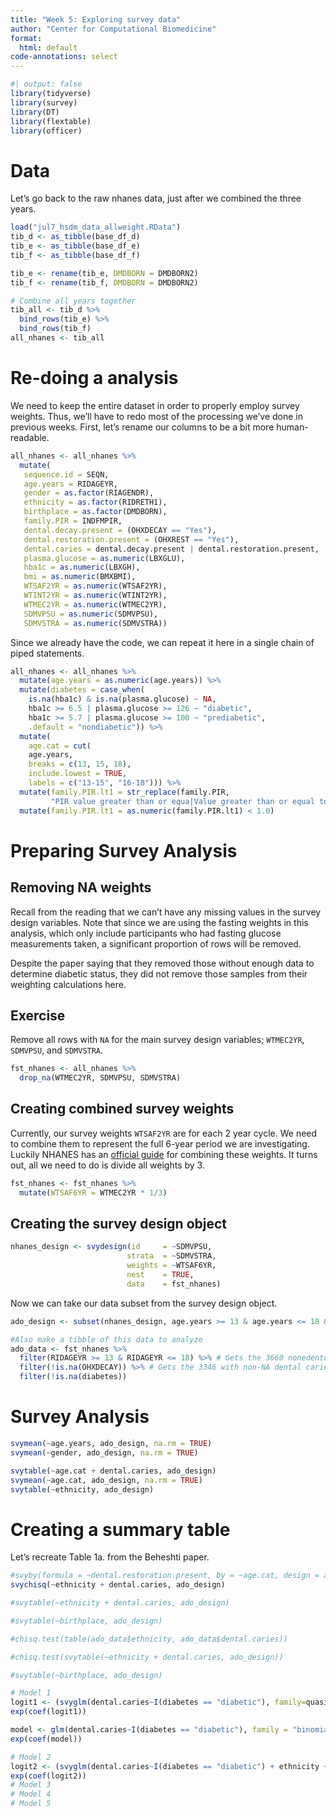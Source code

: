 ```yaml
---
title: "Week 5: Exploring survey data"
author: "Center for Computational Biomedicine"
format: 
  html: default
code-annotations: select
---
```


```r
#| output: false
library(tidyverse)
library(survey)
library(DT)
library(flextable)
library(officer)
```

# Data
Let's go back to the raw nhanes data, just after we combined the three years. 

```r
load("jul7_hsdm_data_allweight.RData")
tib_d <- as_tibble(base_df_d)
tib_e <- as_tibble(base_df_e)
tib_f <- as_tibble(base_df_f)

tib_e <- rename(tib_e, DMDBORN = DMDBORN2)
tib_f <- rename(tib_f, DMDBORN = DMDBORN2)

# Combine all years together
tib_all <- tib_d %>%
  bind_rows(tib_e) %>%
  bind_rows(tib_f)
all_nhanes <- tib_all
```


# Re-doing a analysis

We need to keep the entire dataset in order to properly employ survey weights.
Thus, we'll have to redo most of the processing we've done in previous weeks. 
First, let's rename our columns to be a bit more human-readable.

```r
all_nhanes <- all_nhanes %>% 
  mutate(
   sequence.id = SEQN,
   age.years = RIDAGEYR,
   gender = as.factor(RIAGENDR),
   ethnicity = as.factor(RIDRETH1),
   birthplace = as.factor(DMDBORN),
   family.PIR = INDFMPIR,
   dental.decay.present = (OHXDECAY == "Yes"),
   dental.restoration.present = (OHXREST == "Yes"),
   dental.caries = dental.decay.present | dental.restoration.present, 
   plasma.glucose = as.numeric(LBXGLU),
   hba1c = as.numeric(LBXGH),
   bmi = as.numeric(BMXBMI), 
   WTSAF2YR = as.numeric(WTSAF2YR),
   WTINT2YR = as.numeric(WTINT2YR),
   WTMEC2YR = as.numeric(WTMEC2YR),
   SDMVPSU = as.numeric(SDMVPSU), 
   SDMVSTRA = as.numeric(SDMVSTRA))
```

Since we already have the code, we can repeat it here in a single chain of piped
statements. 

```r
all_nhanes <- all_nhanes %>%
  mutate(age.years = as.numeric(age.years)) %>%
  mutate(diabetes = case_when(
    is.na(hba1c) & is.na(plasma.glucose) ~ NA,
    hba1c >= 6.5 | plasma.glucose >= 126 ~ "diabetic",
    hba1c >= 5.7 | plasma.glucose >= 100 ~ "prediabetic",
    .default = "nondiabetic")) %>%
  mutate(
    age.cat = cut(
    age.years,
    breaks = c(13, 15, 18),
    include.lowest = TRUE,
    labels = c("13-15", "16-18"))) %>%
  mutate(family.PIR.lt1 = str_replace(family.PIR,
         "PIR value greater than or equa|Value greater than or equal to", "5.0")) %>%
  mutate(family.PIR.lt1 = as.numeric(family.PIR.lt1) < 1.0)
```

# Preparing Survey Analysis

## Removing NA weights

Recall from the reading that we can't have any missing values in the survey design variables. 
Note that since we are using the fasting weights in this analysis, which only include participants
who had fasting glucose measurements taken, a significant proportion of rows will be removed. 

::: callout-warning
Despite the paper saying that they removed those without enough data to determine diabetic status, they did not remove those samples from their weighting calculations here. 
:::

::: {.callout-tip appearance="minimal"}
## Exercise
Remove all rows with `NA` for the main survey design variables; 
`WTMEC2YR`, `SDMVPSU`, and `SDMVSTRA`.

```r
fst_nhanes <- all_nhanes %>%
  drop_na(WTMEC2YR, SDMVPSU, SDMVSTRA)
```
:::


## Creating combined survey weights

Currently, our survey weights `WTSAF2YR` are for each 2 year cycle. 
We need to combine them to represent the full 6-year period we are investigating. 
Luckily NHANES has an [official guide](https://wwwn.cdc.gov/nchs/nhanes/tutorials/weighting.aspx) for combining these weights.
It turns out, all we need to do is divide all weights by 3. 

```r
fst_nhanes <- fst_nhanes %>%
  mutate(WTSAF6YR = WTMEC2YR * 1/3)
```

## Creating the survey design object

```r
nhanes_design <- svydesign(id     = ~SDMVPSU,
                          strata  = ~SDMVSTRA,
                          weights = ~WTSAF6YR,
                          nest    = TRUE,
                          data    = fst_nhanes)
```

Now we can take our data subset from the survey design object. 

```r
ado_design <- subset(nhanes_design, age.years >= 13 & age.years <= 18 & !is.na(dental.decay.present))

#Also make a tibble of this data to analyze
ado_data <- fst_nhanes %>%
  filter(RIDAGEYR >= 13 & RIDAGEYR <= 18) %>% # Gets the 3660 nonedentulous adolescents
  filter(!is.na(OHXDECAY)) %>% # Gets the 3346 with non-NA dental carie variable
  filter(!is.na(diabetes))
```

# Survey Analysis

```r
svymean(~age.years, ado_design, na.rm = TRUE)
svymean(~gender, ado_design, na.rm = TRUE)
```

```r
svytable(~age.cat + dental.caries, ado_design)
svymean(~age.cat, ado_design, na.rm = TRUE)
svytable(~ethnicity, ado_design)
```

# Creating a summary table

Let's recreate Table 1a. from the Beheshti paper.

```r
#svyby(formula = ~dental.restoration.present, by = ~age.cat, design = ado_design, FUN = svyciprop)
svychisq(~ethnicity + dental.caries, ado_design)

#svytable(~ethnicity + dental.caries, ado_design)

#svytable(~birthplace, ado_design)

#chisq.test(table(ado_data$ethnicity, ado_data$dental.caries))

#chisq.test(svytable(~ethnicity + dental.caries, ado_design))

#svytable(~birthplace, ado_design)
```
```r

# Model 1
logit1 <- (svyglm(dental.caries~I(diabetes == "diabetic"), family=quasibinomial, design=ado_design, na.action = na.omit))
exp(coef(logit1))

model <- glm(dental.caries~I(diabetes == "diabetic"), family = "binomial", data = ado_data)
exp(coef(model))

# Model 2
logit2 <- (svyglm(dental.caries~I(diabetes == "diabetic") + ethnicity + gender + age.years, family=quasibinomial, design=ado_design, na.action = na.omit))
exp(coef(logit2))
# Model 3
# Model 4
# Model 5

```


::: {.callout-tip appearance="minimal"}
:::
